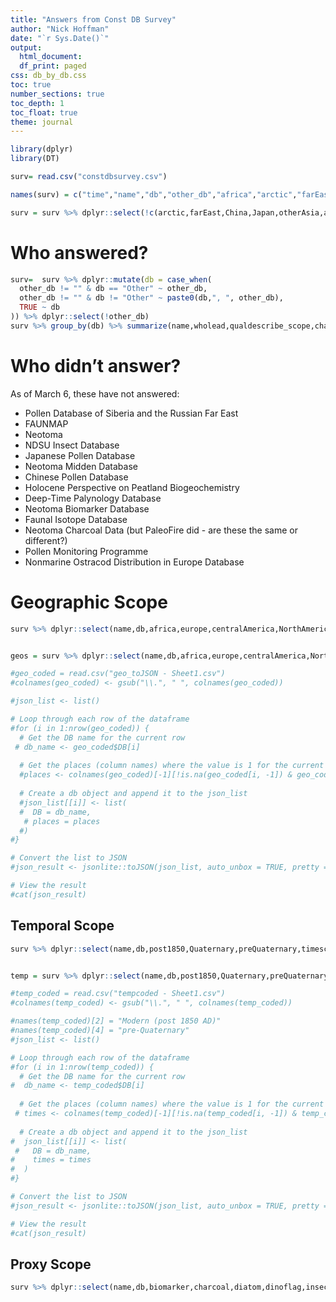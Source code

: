 ```yaml
---
title: "Answers from Const DB Survey"
author: "Nick Hoffman"
date: "`r Sys.Date()`"
output: 
  html_document:
  df_print: paged
css: db_by_db.css
toc: true
number_sections: true
toc_depth: 1
toc_float: true
theme: journal
---
```

  
```r
library(dplyr)
library(DT)

surv= read.csv("constdbsurvey.csv")

names(surv) = c("time","name","db","other_db","africa","arctic","farEast","China","Japan","otherAsia","atlantic","europe","centralAmerica","Alaska","NorthAmerica","Canada","Oceania","Pacific","SouthAmerica","geoscope_other","post1850","Quaternary","preQuaternary","timescope_other","biomarker","charcoal","diatom","dinoflag","insect","aDNA","ostracode","plantmacro","pollen","specstableisotope","testateamoebae","vertfauna","waterchem","biochem","chironomid","cladocera","geochem","loi","macroinvert","organiccarbon","paleomag","physsed","phytolith","stableisotope","xrayfluor","proxyscope_other","leadstewards_dbdescrip","dbdescrip","otherlinks_dbdescrip","newdata","wholead","qualdescribe_scope","arcticocean","atlanticocean","indianocean","pacificocean","southernocean","oceania","asia","antarctica","otherproxy_share","othertime_share","othergeo_share","changename")

surv = surv %>% dplyr::select(!c(arctic,farEast,China,Japan,otherAsia,atlantic,Alaska,Canada,Oceania,Pacific))
```


# Who answered?

```r

surv=  surv %>% dplyr::mutate(db = case_when(
  other_db != "" & db == "Other" ~ other_db,
  other_db != "" & db != "Other" ~ paste0(db,", ", other_db),
  TRUE ~ db
)) %>% dplyr::select(!other_db)
surv %>% group_by(db) %>% summarize(name,wholead,qualdescribe_scope,changename,leadstewards_dbdescrip,dbdescrip,otherlinks_dbdescrip,newdata) %>% datatable(rownames=FALSE)
```

# Who didn't answer?

As of March 6, these have not answered:

* Pollen Database of Siberia and the Russian Far East
* FAUNMAP
* Neotoma
* NDSU Insect Database
* Japanese Pollen Database
* Neotoma Midden Database
* Chinese Pollen Database
* Holocene Perspective on Peatland Biogeochemistry
* Deep-Time Palynology Database
* Neotoma Biomarker Database
* Faunal Isotope Database
* Neotoma Charcoal Data (but PaleoFire did - are these the same or different?)
* Pollen Monitoring Programme
* Nonmarine Ostracod Distribution in Europe Database

# Geographic Scope

```r
surv %>% dplyr::select(name,db,africa,europe,centralAmerica,NorthAmerica,SouthAmerica,oceania,asia,antarctica,arcticocean,atlanticocean,indianocean,pacificocean,southernocean,geoscope_other,othergeo_share) %>% datatable(rownames=FALSE)


geos = surv %>% dplyr::select(name,db,africa,europe,centralAmerica,NorthAmerica,SouthAmerica,oceania,asia,antarctica,arcticocean,atlanticocean,indianocean,pacificocean,southernocean,geoscope_other,othergeo_share)

#geo_coded = read.csv("geo_toJSON - Sheet1.csv")
#colnames(geo_coded) <- gsub("\\.", " ", colnames(geo_coded))

#json_list <- list()

# Loop through each row of the dataframe
#for (i in 1:nrow(geo_coded)) {
  # Get the DB name for the current row
 # db_name <- geo_coded$DB[i]
  
  # Get the places (column names) where the value is 1 for the current row
  #places <- colnames(geo_coded)[-1][!is.na(geo_coded[i, -1]) & geo_coded[i, -1] == 1]
  
  # Create a db object and append it to the json_list
  #json_list[[i]] <- list(
  #  DB = db_name,
   # places = places
  #)
#}

# Convert the list to JSON
#json_result <- jsonlite::toJSON(json_list, auto_unbox = TRUE, pretty = TRUE)

# View the result
#cat(json_result)
```

## Temporal Scope

```r

surv %>% dplyr::select(name,db,post1850,Quaternary,preQuaternary,timescope_other,othertime_share) %>% datatable(rownames=FALSE)


temp = surv %>% dplyr::select(name,db,post1850,Quaternary,preQuaternary,timescope_other,othertime_share) 

#temp_coded = read.csv("tempcoded - Sheet1.csv")
#colnames(temp_coded) <- gsub("\\.", " ", colnames(temp_coded))

#names(temp_coded)[2] = "Modern (post 1850 AD)"
#names(temp_coded)[4] = "pre-Quaternary"
#json_list <- list()

# Loop through each row of the dataframe
#for (i in 1:nrow(temp_coded)) {
  # Get the DB name for the current row
#  db_name <- temp_coded$DB[i]
  
  # Get the places (column names) where the value is 1 for the current row
 # times <- colnames(temp_coded)[-1][!is.na(temp_coded[i, -1]) & temp_coded[i, -1] == 1]
  
  # Create a db object and append it to the json_list
#  json_list[[i]] <- list(
 #   DB = db_name,
#    times = times
#  )
#}

# Convert the list to JSON
#json_result <- jsonlite::toJSON(json_list, auto_unbox = TRUE, pretty = TRUE)

# View the result
#cat(json_result)
```

## Proxy Scope

```r

surv %>% dplyr::select(name,db,biomarker,charcoal,diatom,dinoflag,insect,aDNA,ostracode,plantmacro,pollen,specstableisotope,testateamoebae,vertfauna,waterchem,biochem,chironomid,cladocera,geochem,loi,macroinvert,organiccarbon,paleomag,physsed,phytolith,stableisotope,xrayfluor,proxyscope_other,otherproxy_share) %>% datatable(rownames=FALSE)
```